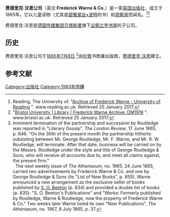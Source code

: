 {{Expand language|1=en|time=2021-02-18T10:01:43+00:00}}
{{Infobox publisher
| image = [[File:Frederick_Warne_&_Co_logo.jpg|200px]]
| parent = [[企鹅出版集团|企鹅出版集团]]
| status = 
| founded = {{start date and age|July 1865}}
| founder = 弗雷德里克·沃恩
| successor = 
| country = [[英国|英国]]
| headquarters = [[伦敦|伦敦]]
| distribution = 
| keypeople = 
| publications = 
| topics = 
| genre = 
| imprints = 
| revenue = 
| numemployees = 
| url = {{URL|http://www.penguin.com/meet/publishers/frederickwarne/}}
| nasdaq = 
}}

'''费德里克·沃恩公司'''（英文:'''Frederick Warne & Co.'''）是一家[[United_Kingdom|英国]][[出版社|出版社]]，成立于1865年。它以儿童读物（尤其是[[Beatrix_Potter|碧雅翠丝•波特]]的书）和[[观察家|观察家]]而闻名。<ref name="ReadingUni">Reading, The University of. "[https://www.reading.ac.uk/special-collections/collections/sc-warne.aspx Archive of Frederick Warne - University of Reading] {{Wayback|url=https://www.reading.ac.uk/special-collections/collections/sc-warne.aspx |date=20170324015018 }}". www.reading.ac.uk. Retrieved 25 January 2017.</ref><ref name="BristolUni">"[http://www.bristol.ac.uk/library/resources/specialcollections/archives/penguin/frederickwarne.html Bristol University | Library | Frederick Warne Archive: DM1919] {{Wayback|url=http://www.bristol.ac.uk/library/resources/specialcollections/archives/penguin/frederickwarne.html |date=20170830162854 }}". www.bristol.ac.uk. Retrieved 25 January 2017.</ref>

费德里克·沃恩是[[德国|德国]][[传媒集团|传媒集团]][[贝塔斯曼|贝塔斯曼]]旗下[[企鹅兰登书屋|企鹅兰登书屋]]的子公司。
== 历史 ==
费德里克·沃恩公司于[[1865年|1865年]][[7月8日|7月8日]] <ref name=reorg>Imminent termination of the partnership and succession by Routledge was reported in "Literary Gossip", ''The London Review'', 17 June 1865, p. 646. "On the 30th of the present month the partnership hitherto subsisting between Mr. George Routledge, Mr. F. Warne, and Mr. R. W. Routledge, will terminate. After that date, business will be carried on by the Messrs. Routledge under the style and title of George Routledge & Sons, who will receive all accounts due to, and meet all claims against, the present firm."
<br>  The next weekly issue of ''The Athenaeum'', no. 1965, 24 June 1865, carried two advertisements by Frederick Warne & Co. and one by George Routledge & Sons (its "List of New Books", p. 855). Warne announced a new arrangement as the exclusive seller of books published by [[Samuel_Orchart_Beeton|S. O. Beeton]] (p. 834) and provided a double list of books (p. 835): "S. O. Beeton's Publications" and "Works: Formerly published by Routledge, Warne & Routledge, now the property of Frederick Warne & Co." Two weeks later Warne listed its own "New Publications", ''The Athenaeum'', no. 1967, 8 July 1865, p. 37.</ref>由[[伦敦|伦敦]]书商兼出版商，[[费德里克·沃恩|费德里克·沃恩]]建立。

== 参考文献 ==
{{reflist}}

[[Category:出版社|Category:出版社]]
[[Category:1983年併購|Category:1983年併購]]
{{stub}}